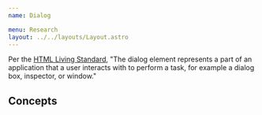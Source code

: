 ```yaml
---
name: Dialog

menu: Research
layout: ../../layouts/Layout.astro
---
```


Per the [HTML Living Standard](https://html.spec.whatwg.org/multipage/interactive-elements.html#the-dialog-element), "The dialog element represents a part of an application that a user interacts with to perform a task, for example a dialog box, inspector, or window."


<ComponentCoverage component="Dialog" />


## Concepts

<Concepts component="Dialog" />
